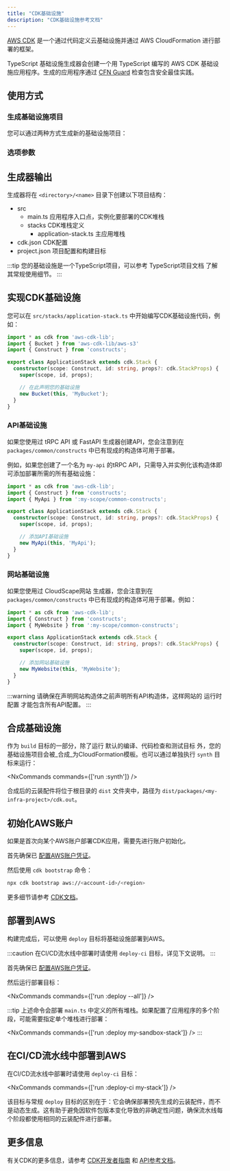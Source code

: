 ```yaml
---
title: "CDK基础设施"
description: "CDK基础设施参考文档"
---
```





[AWS CDK](https://docs.aws.amazon.com/cdk/v2/guide/home.html) 是一个通过代码定义云基础设施并通过 AWS CloudFormation 进行部署的框架。

TypeScript 基础设施生成器会创建一个用 TypeScript 编写的 AWS CDK 基础设施应用程序。生成的应用程序通过 [CFN Guard](https://docs.aws.amazon.com/cfn-guard/latest/ug/what-is-guard.html) 检查包含安全最佳实践。

## 使用方式

### 生成基础设施项目

您可以通过两种方式生成新的基础设施项目：

<RunGenerator generator="ts#infra" />

### 选项参数

<GeneratorParameters generator="ts#infra" />

## 生成器输出

生成器将在 `<directory>/<name>` 目录下创建以下项目结构：

<FileTree>

  - src
    - main.ts 应用程序入口点，实例化要部署的CDK堆栈
    - stacks CDK堆栈定义
      - application-stack.ts 主应用堆栈
  - cdk.json CDK配置
  - project.json 项目配置和构建目标

</FileTree>

:::tip
您的基础设施是一个TypeScript项目，可以参考 <Link path="guides/typescript-project">TypeScript项目文档</Link> 了解其常规使用细节。
:::

## 实现CDK基础设施

您可以在 `src/stacks/application-stack.ts` 中开始编写CDK基础设施代码，例如：

```ts title="src/stacks/application-stack.ts" {9-10}
import * as cdk from 'aws-cdk-lib';
import { Bucket } from 'aws-cdk-lib/aws-s3'
import { Construct } from 'constructs';

export class ApplicationStack extends cdk.Stack {
  constructor(scope: Construct, id: string, props?: cdk.StackProps) {
    super(scope, id, props);

    // 在此声明您的基础设施
    new Bucket(this, 'MyBucket');
  }
}
```

### API基础设施

如果您使用过 <Link path="guides/trpc">tRPC API</Link> 或 <Link path="guides/fastapi">FastAPI</Link> 生成器创建API，您会注意到在 `packages/common/constructs` 中已有现成的构造体可用于部署。

例如，如果您创建了一个名为 `my-api` 的tRPC API，只需导入并实例化该构造体即可添加部署所需的所有基础设施：

```ts title="src/stacks/application-stack.ts" {3, 9-10}
import * as cdk from 'aws-cdk-lib';
import { Construct } from 'constructs';
import { MyApi } from ':my-scope/common-constructs';

export class ApplicationStack extends cdk.Stack {
  constructor(scope: Construct, id: string, props?: cdk.StackProps) {
    super(scope, id, props);

    // 添加API基础设施
    new MyApi(this, 'MyApi');
  }
}
```

### 网站基础设施

如果您使用过 <Link path="guides/react-website">CloudScape网站</Link> 生成器，您会注意到在 `packages/common/constructs` 中已有现成的构造体可用于部署。例如：

```ts title="src/stacks/application-stack.ts" {3, 9-10}
import * as cdk from 'aws-cdk-lib';
import { Construct } from 'constructs';
import { MyWebsite } from ':my-scope/common-constructs';

export class ApplicationStack extends cdk.Stack {
  constructor(scope: Construct, id: string, props?: cdk.StackProps) {
    super(scope, id, props);

    // 添加网站基础设施
    new MyWebsite(this, 'MyWebsite');
  }
}
```

:::warning
请确保在声明网站构造体之前声明所有API构造体，这样网站的 <Link path="guides/react-website#runtime-configuration">运行时配置</Link> 才能包含所有API配置。
:::

## 合成基础设施

作为 `build` 目标的一部分，除了运行 <Link path="guides/typescript-project#building">默认的编译、代码检查和测试目标</Link> 外，您的基础设施项目会被_合成_为CloudFormation模板。也可以通过单独执行 `synth` 目标来运行：

<NxCommands commands={['run <my-infra>:synth']} />

合成后的云装配件将位于根目录的 `dist` 文件夹中，路径为 `dist/packages/<my-infra-project>/cdk.out`。

## 初始化AWS账户

如果是首次向某个AWS账户部署CDK应用，需要先进行账户初始化。

首先确保已 [配置AWS账户凭证](https://docs.aws.amazon.com/sdkref/latest/guide/access.html)。

然后使用 `cdk bootstrap` 命令：

```bash
npx cdk bootstrap aws://<account-id>/<region>
```

更多细节请参考 [CDK文档](https://docs.aws.amazon.com/cdk/v2/guide/bootstrapping-env.html)。

## 部署到AWS

构建完成后，可以使用 `deploy` 目标将基础设施部署到AWS。

:::caution
在CI/CD流水线中部署时请使用 `deploy-ci` 目标，详见下文说明。
:::

首先确保已 [配置AWS账户凭证](https://docs.aws.amazon.com/sdkref/latest/guide/access.html)。

然后运行部署目标：

<NxCommands commands={['run <my-infra>:deploy --all']} />

:::tip
上述命令会部署 `main.ts` 中定义的所有堆栈。如果配置了应用程序的多个阶段，可能需要指定单个堆栈进行部署：

<NxCommands commands={['run <my-infra>:deploy my-sandbox-stack']} />
:::

## 在CI/CD流水线中部署到AWS

在CI/CD流水线中部署时请使用 `deploy-ci` 目标：

<NxCommands commands={['run <my-infra>:deploy-ci my-stack']} />

该目标与常规 `deploy` 目标的区别在于：它会确保部署预先生成的云装配件，而不是动态生成。这有助于避免因软件包版本变化导致的非确定性问题，确保流水线每个阶段都使用相同的云装配件进行部署。

## 更多信息

有关CDK的更多信息，请参考 [CDK开发者指南](https://docs.aws.amazon.com/cdk/v2/guide/core_concepts.html) 和 [API参考文档](https://docs.aws.amazon.com/cdk/api/v2/docs/aws-construct-library.html)。